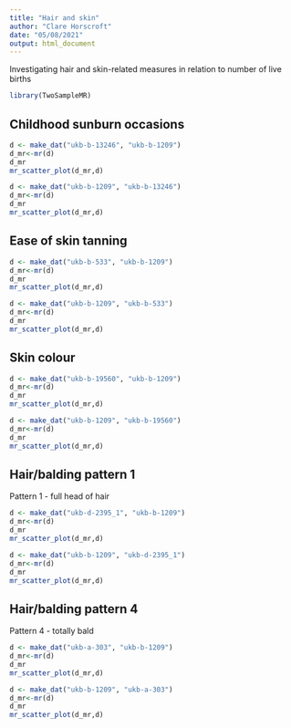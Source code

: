 ```yaml
---
title: "Hair and skin"
author: "Clare Horscroft"
date: "05/08/2021"
output: html_document
---
```


Investigating hair and skin-related measures in relation to number of live births

```r
library(TwoSampleMR)
```

## Childhood sunburn occasions

```r
d <- make_dat("ukb-b-13246", "ukb-b-1209")
d_mr<-mr(d)
d_mr
mr_scatter_plot(d_mr,d)
```

```r
d <- make_dat("ukb-b-1209", "ukb-b-13246")
d_mr<-mr(d)
d_mr
mr_scatter_plot(d_mr,d)
```

## Ease of skin tanning

```r
d <- make_dat("ukb-b-533", "ukb-b-1209")
d_mr<-mr(d)
d_mr
mr_scatter_plot(d_mr,d)
```

```r
d <- make_dat("ukb-b-1209", "ukb-b-533")
d_mr<-mr(d)
d_mr
mr_scatter_plot(d_mr,d)
```

## Skin colour

```r
d <- make_dat("ukb-b-19560", "ukb-b-1209")
d_mr<-mr(d)
d_mr
mr_scatter_plot(d_mr,d)
```

```r
d <- make_dat("ukb-b-1209", "ukb-b-19560")
d_mr<-mr(d)
d_mr
mr_scatter_plot(d_mr,d)
```

## Hair/balding pattern 1

Pattern 1 - full head of hair

```r
d <- make_dat("ukb-d-2395_1", "ukb-b-1209")
d_mr<-mr(d)
d_mr
mr_scatter_plot(d_mr,d)
```

```r
d <- make_dat("ukb-b-1209", "ukb-d-2395_1")
d_mr<-mr(d)
d_mr
mr_scatter_plot(d_mr,d)
```

## Hair/balding pattern 4

Pattern 4 - totally bald

```r
d <- make_dat("ukb-a-303", "ukb-b-1209")
d_mr<-mr(d)
d_mr
mr_scatter_plot(d_mr,d)
```

```r
d <- make_dat("ukb-b-1209", "ukb-a-303")
d_mr<-mr(d)
d_mr
mr_scatter_plot(d_mr,d)
```
